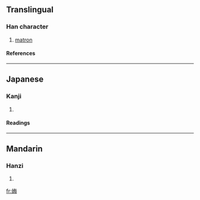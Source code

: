 ==Translingual==
===Han character===
{{Han char|rn=38|rad=女|as=07|sn=10|four=|canj=女人田卜 (VOWY)}}
# [[matron]]
====References====
{{Han ref|kx=0262.080|dkj=06296|dj=0528.290|hdz=21052.110|uh=5A12|ud=23058}}
----
==Japanese==
===Kanji===
{{ja-kanji|grade=|rs=女07}}
# {{defn|Japanese}} 
====Readings====
{{ja-readings|on=[[ぼ]] (bo), [[も]] (mo)|kun=[[うば]] (uba)}}
----
==Mandarin==
===Hanzi===
{{cmn-hanzi|pin=[[wǔ]] (wu3)|wg=wu<sup>3</sup>}}
# {{defn|Mandarin}}

[[fr:娒]]